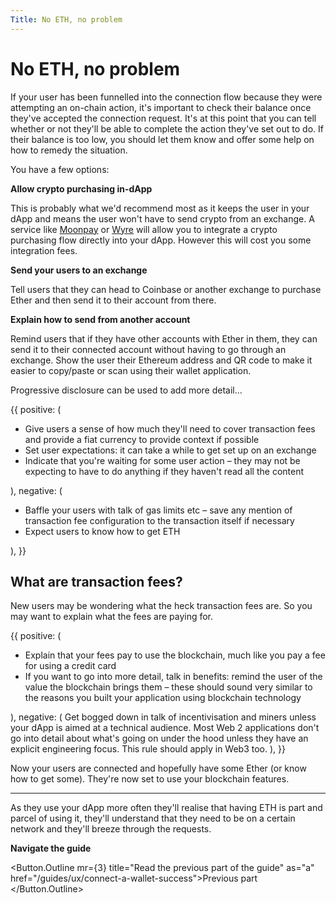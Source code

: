 ```yaml
---
Title: No ETH, no problem
---
```



# No ETH, no problem

If your user has been funnelled into the connection flow because they were attempting an on-chain action, it's important to check their balance once they've accepted the connection request. It's at this point that you can tell whether or not they'll be able to complete the action they've set out to do. If their balance is too low, you should let them know and offer some help on how to remedy the situation.

You have a few options:

**Allow crypto purchasing in-dApp**

This is probably what we'd recommend most as it keeps the user in your dApp and means the user won't have to send crypto from an exchange. A service like [Moonpay](https://moonpay.io) or [Wyre](https://sendwyre.com) will allow you to integrate a crypto purchasing flow directly into your dApp. However this will cost you some integration fees.

**Send your users to an exchange**

Tell users that they can head to Coinbase or another exchange to purchase Ether and then send it to their account from there.

**Explain how to send from another account**

Remind users that if they have other accounts with Ether in them, they can send it to their connected account without having to go through an exchange. Show the user their Ethereum address and QR code to make it easier to copy/paste or scan using their wallet application.

Progressive disclosure can be used to add more detail...


<DoDont>
  {{
    positive: (
      <Text>
      <ul>
      <li>Give users a sense of how much they'll need to cover transaction fees and provide a fiat currency to provide context if possible</li>
      <li>Set user expectations: it can take a while to get set up on an exchange</li>
      <li>Indicate that you're waiting for some user action – they may not be expecting to have to do anything if they haven't read all the content</li>
      </ul>
      </Text>
    ),
    negative: (
    <Text>
    <ul>
    <li>Baffle your users with talk of gas limits etc – save any mention of transaction fee configuration to the transaction itself if necessary</li>
    <li>Expect users to know how to get ETH</li>
    </ul>
    </Text>
    ),
  }}
</DoDont>


## What are transaction fees?

New users may be wondering what the heck transaction fees are. So you may want to explain what the fees are paying for.

<DoDont>
  {{
    positive: (
      <Text>
      <ul>
      <li>Explain that your fees pay to use the blockchain, much like you pay a fee for using a credit card</li>
      <li>If you want to go into more detail, talk in benefits: remind the user of the value the blockchain brings them – these should sound very similar to the reasons you built your application using blockchain technology</li>
      </ul>
      </Text>
    ),
    negative: (
    <Text>Get bogged down in talk of incentivisation and miners unless your dApp is aimed at a technical audience. Most Web 2 applications don't go into detail about what's going on under the hood unless they have an explicit engineering focus. This rule should apply in Web3 too.</Text>
    ),
  }}
</DoDont>

Now your users are connected and hopefully have some Ether (or know how to get some). They're now set to use your blockchain features.

---

As they use your dApp more often they'll realise that having ETH is part and parcel of using it, they'll understand that they need to be on a certain network and they'll breeze through the requests.

**Navigate the guide**


<Button.Outline
  mr={3}
  title="Read the previous part of the guide"
  as="a"
  href="/guides/ux/connect-a-wallet-success">Previous part
</Button.Outline>
